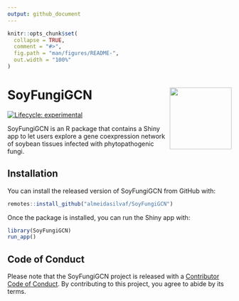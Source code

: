```yaml
---
output: github_document
---
```


<!-- README.md is generated from README.Rmd. Please edit that file -->

```r
knitr::opts_chunk$set(
  collapse = TRUE,
  comment = "#>",
  fig.path = "man/figures/README-",
  out.width = "100%"
)
```

# SoyFungiGCN <img src='man/figures/logo.png' align="right" height="139" />

<!-- badges: start -->
[![Lifecycle: experimental](https://img.shields.io/badge/lifecycle-experimental-orange.svg)](https://lifecycle.r-lib.org/articles/stages.html#experimental)
<!-- badges: end -->

SoyFungiGCN is an R package that contains a Shiny app to let users explore a gene coexpression network of soybean tissues infected with phytopathogenic fungi.

## Installation

You can install the released version of SoyFungiGCN from GitHub with:

```r
remotes::install_github("almeidasilvaf/SoyFungiGCN")
```

Once the package is installed, you can run the Shiny app with:

```r
library(SoyFungiGCN)
run_app()
```

## Code of Conduct

Please note that the SoyFungiGCN project is released with a [Contributor Code of Conduct](https://contributor-covenant.org/version/2/0/CODE_OF_CONDUCT.html). By contributing to this project, you agree to abide by its terms.
